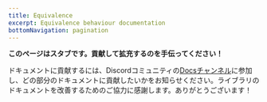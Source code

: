 ```yaml
---
title: Equivalence
excerpt: Equivalence behaviour documentation
bottomNavigation: pagination
---
```


**このページはスタブです。貢献して拡充するのを手伝ってください！**

ドキュメントに貢献するには、Discordコミュニティの[Docsチャンネル](https://discord.com/channels/795981131316985866/848185224356691978)に参加し、どの部分のドキュメントに貢献したいかをお知らせください。ライブラリのドキュメントを改善するためのご協力に感謝します。ありがとうございます！

